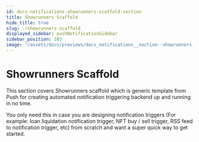 ```yaml
---
id: docs-notifications-showrunners-scaffold-section
title: Showrunners Scaffold
hide_title: true
slug: ./showrunners-scaffold
displayed_sidebar: pushNotificationSidebar
sidebar_position: 103
image: "/assets/docs/previews/docs_notifications__section--showrunners_scaffold.png"
---
```


# Showrunners Scaffold

This section covers Showrunners scaffold which is generic template from Push for creating automated notification triggering backend up and running in no time.

You only need this in case you are designing notification triggers (For example: loan liquidation notification trigger, NFT buy / sell trigger, RSS feed to notification trigger, etc) from scratch and want a super quick way to get started.


<Head>
  <title>Showrunners Scaffold section | Push Notifications | Push Documentation</title>
</Head>


<DocCardList />
